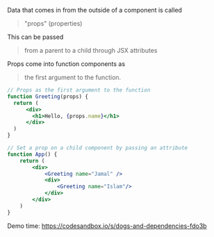 
Data that comes in from the outside of a component is called
> "props" (properties)

This can be passed 
> from a parent to a child through JSX attributes

Props come into function components as 
> the first argument to the function.

```jsx
// Props as the first argument to the function
function Greeting(props) {
  return (
      <div>
        <h1>Hello, {props.name}</h1>
      </div>
  )
}

// Set a prop on a child component by passing an attribute
function App() {
    return (
        <div>
            <Greeting name="Jamal" />
            <div>
                <Greeting name="Islam"/>
            </div>
        </div>
    )
}
```

Demo time: https://codesandbox.io/s/dogs-and-dependencies-fdo3b

